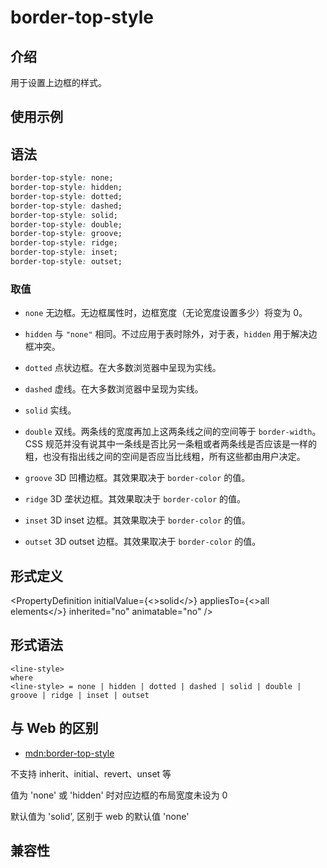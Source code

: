 # border-top-style

## 介绍

用于设置上边框的样式。

## 使用示例


<Go
  example="css-api"
  defaultFile="src/border-top-style/App.tsx"
  img="https://lf-lynx.tiktok-cdns.com/obj/lynx-artifacts-oss-sg/lynx-website/assets/doc/css/border-top-style.jpg"
  defaultEntryFile="dist/border-top-style.lynx.bundle"
  entry="src/border-top-style"
/>

## 语法

```css
border-top-style: none;
border-top-style: hidden;
border-top-style: dotted;
border-top-style: dashed;
border-top-style: solid;
border-top-style: double;
border-top-style: groove;
border-top-style: ridge;
border-top-style: inset;
border-top-style: outset;
```

### 取值

- `none`
  无边框。无边框属性时，边框宽度（无论宽度设置多少）将变为 0。

- `hidden`
  与 `"none"` 相同。不过应用于表时除外，对于表，`hidden` 用于解决边框冲突。

- `dotted`
  点状边框。在大多数浏览器中呈现为实线。

- `dashed`
  虚线。在大多数浏览器中呈现为实线。

- `solid`
  实线。

- `double`
  双线。两条线的宽度再加上这两条线之间的空间等于 `border-width`。CSS 规范并没有说其中一条线是否比另一条粗或者两条线是否应该是一样的粗，也没有指出线之间的空间是否应当比线粗，所有这些都由用户决定。

- `groove`
  3D 凹槽边框。其效果取决于 `border-color` 的值。

- `ridge`
  3D 垄状边框。其效果取决于 `border-color` 的值。

- `inset`
  3D inset 边框。其效果取决于 `border-color` 的值。

- `outset`
  3D outset 边框。其效果取决于 `border-color` 的值。

## 形式定义


<PropertyDefinition
  initialValue={<>solid</>}
  appliesTo={<>all elements</>}
  inherited="no"
  animatable="no"
/>

## 形式语法

```
<line-style>
where
<line-style> = none | hidden | dotted | dashed | solid | double | groove | ridge | inset | outset

```

## 与 Web 的区别

- [mdn:border-top-style](https://developer.mozilla.org/en-US/docs/Web/CSS/border-top-style)

不支持 inherit、initial、revert、unset 等

值为 'none' 或 'hidden' 时对应边框的布局宽度未设为 0

默认值为 'solid', 区别于 web 的默认值 'none'

## 兼容性


<LegacyCompatTable metadata="css/properties/border-top-style" />
